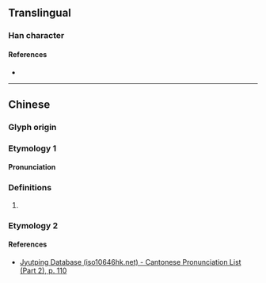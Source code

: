 {{character info}}
==Translingual==

===Han character===
{{Han char|rn=61|rad=心|as=13|sn=16|four=97017|canj=PRXU|ids=⿰忄黽}}

====References====
* {{Han ref|kx=0404.310|dkj=11293|dj=0744.250|hdz=42360.170|uh=61B4|ud=25012|bh=E97A|bd=59770}}

----

==Chinese==
{{zh-forms}}

===Glyph origin===
{{Han etym}}

===Etymology 1===

====Pronunciation====
{{zh-pron
|m=shéng
|c=sing4
|mc=y
|oc=y
|cat=syllable
}}

===Definitions===
{{zh-hanzi}}

# {{zh-only|憴憴}}

===Etymology 2===
{{zh-see|譝|v}}

====References====
* [http://www.iso10646hk.net/jp/document/download.jsp Jyutping Database (iso10646hk.net) - Cantonese Pronunciation List (Part 2), p. 110]